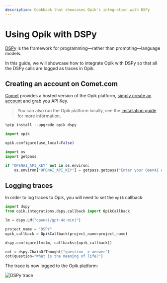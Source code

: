 ```yaml
---
description: Cookbook that showcases Opik's integration with DSPy
---
```


# Using Opik with DSPy

[DSPy](https://dspy.ai/) is the framework for programming—rather than prompting—language models.

In this guide, we will showcase how to integrate Opik with DSPy so that all the DSPy calls are logged as traces in Opik.

## Creating an account on Comet.com

[Comet](https://www.comet.com/site?from=llm&utm_source=opik&utm_medium=colab&utm_content=dspy&utm_campaign=opik) provides a hosted version of the Opik platform, [simply create an account](https://www.comet.com/signup?from=llm&utm_source=opik&utm_medium=colab&utm_content=dspy&utm_campaign=opik) and grab you API Key.

> You can also run the Opik platform locally, see the [installation guide](https://www.comet.com/docs/opik/self-host/overview/?from=llm&utm_source=opik&utm_medium=colab&utm_content=dspy&utm_campaign=opik) for more information.

```python
%pip install --upgrade opik dspy
```

```python
import opik

opik.configure(use_local=False)
```

```python
import os
import getpass

if "OPENAI_API_KEY" not in os.environ:
    os.environ["OPENAI_API_KEY"] = getpass.getpass("Enter your OpenAI API key: ")
```

## Logging traces

In order to log traces to Opik, you will need to set the `opik` callback:

```python
import dspy
from opik.integrations.dspy.callback import OpikCallback

lm = dspy.LM("openai/gpt-4o-mini")

project_name = "DSPY"
opik_callback = OpikCallback(project_name=project_name)

dspy.configure(lm=lm, callbacks=[opik_callback])
```

```python
cot = dspy.ChainOfThought("question -> answer")
cot(question="What is the meaning of life?")
```

The trace is now logged to the Opik platform:

![DSPy trace](https://raw.githubusercontent.com/comet-ml/opik/main/apps/opik-documentation/documentation/static/img/cookbook/dspy_trace_cookbook.png)
